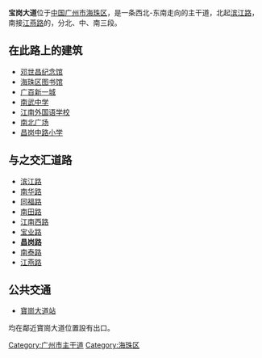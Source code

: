{{Infobox Guangzhou Road
|中文道路名称=宝岗大道
|道路名称拼音=Baogang Dadao
|道路方向=
|图片=
|图片说明=
|道路属性=
|道路总长度=
|规划总长度=
|已通车长度=
|车速限制=
|行车线数量=4-6车道
|所在地区=[[海珠区|海珠区]]
|起点=[[滨江路|滨江路]]
|终点=[[江燕路|江燕路]]
|道路命名日期=
|命名缘由=
|道路旧名=
|道路动工日期=
|通车日期=
|相连路段=
|路段主要建筑=
}}
'''宝岗大道'''位于[[中国|中国]][[广州市|广州市]][[海珠区|海珠区]]，是一条西北-东南走向的主干道，北起[[滨江路|滨江路]]，南接[[江燕路|江燕路]]的，分北、中、南三段。

== 在此路上的建筑 ==
*[[邓世昌纪念馆|邓世昌纪念馆]]
*[[海珠区图书馆|海珠区图书馆]]
*[[广百新一城|广百新一城]]
*[[南武中学|南武中学]]
*[[江南外国语学校|江南外国语学校]]
*[[南北广场|南北广场]]
*[[昌岗中路小学|昌岗中路小学]]

==与之交汇道路==
*[[滨江路|滨江路]]
*[[南华路|南华路]]
*[[同福路|同福路]]
*[[南田路|南田路]]
*[[江南西路|江南西路]]
*[[宝业路|宝业路]]
*'''[[昌岗路|昌岗路]]'''
*[[南泰路|南泰路]]
*[[江燕路|江燕路]]
==公共交通==
*{{廣州地鐵路線鏈接|8|SL}}[[寶崗大道站|寶崗大道站]]
均在鄰近寶崗大道位置設有出口。
{{广州主要道路}}
[[Category:广州市主干道|Category:广州市主干道]]
[[Category:海珠区|Category:海珠区]]
